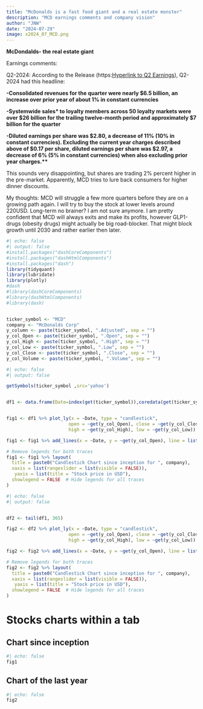 ```yaml
---
title: "McDonalds is a fast food giant and a real estate monster"
description: "MCD earnings comments and company vision"
author: "JNW"
date: "2024-07-29"
image: x2024_07_MCD.png
---
```


**McDondalds- the real estate giant**

Earnings comments:

Q2-2024: According to the Release (https:[Hyperlink to Q2 Earnings](https://corporate.mcdonalds.com/content/dam/sites/corp/nfl/pdf/MCD%20-%20Q2-24%20Earnings%20Release.pdf "Hyperlink to Q2 Earnings")), Q2-2024 had this headline:

**-Consolidated revenues for the quarter were nearly \$6.5 billion, an increase over prior year of about 1% in constant currencies**

**-Systemwide sales\* to loyalty members across 50 loyalty markets were over \$26 billion for the trailing twelve-month period and approximately \$7 billion for the quarter**

**-Diluted earnings per share was \$2.80, a decrease of 11% (10% in constant currencies). Excluding the current year charges described above of \$0.17 per share, diluted earnings per share was \$2.97, a decrease of 6% (5% in constant currencies) when also excluding prior year charges.\*\***

This sounds very disappointing, but shares are trading 2% percent higher in the pre-market. Apparently, MCD tries to lure back consumers for higher dinner discounts.

My thoughts: MCD will struggle a few more quarters before they are on a growing path again. I will try to buy the stock at lower levels around 220USD. Long-term no brainer? I am not sure anymore. I am pretty confident that MCD will always exits and make its profits, however GLP1-drugs (obesity drugs) might actually be big road-blocker. That might block growth until 2030 and rather earlier then later.

```r
#| echo: false
#| output: false
#install.packages("dashCoreComponents")
#install.packages("dashHtmlComponents")
#install.packages("dash")
library(tidyquant)
library(lubridate)
library(plotly)
#dash
#library(dashCoreComponents)
#library(dashHtmlComponents)
#library(dash)


ticker_symbol <- "MCD"
company <- "McDonalds Corp"
y_column <- paste(ticker_symbol, ".Adjusted", sep = "")
y_col_Open <- paste(ticker_symbol, ".Open", sep = "")
y_col_High <- paste(ticker_symbol, ".High", sep = "")
y_col_Low <- paste(ticker_symbol, ".Low", sep = "")
y_col_Close <- paste(ticker_symbol, ".Close", sep = "")
y_col_Volume <- paste(ticker_symbol, ".Volume", sep = "")


```

```r
#| echo: false
#| output: false

getSymbols(ticker_symbol ,src='yahoo')


df1 <- data.frame(Date=index(get(ticker_symbol)),coredata(get(ticker_symbol)))


fig1 <- df1 %>% plot_ly(x = ~Date, type = "candlestick",
                       open = ~get(y_col_Open), close = ~get(y_col_Close),
                       high = ~get(y_col_High), low = ~get(y_col_Low)) 

fig1 <- fig1 %>% add_lines(x = ~Date, y = ~get(y_col_Open), line = list(color = 'black', width = 0.2), inherit = FALSE)

# Remove legends for both traces
fig1 <- fig1 %>% layout(
  title = paste0("Candlestick Chart since inception for ", company),
  xaxis = list(rangeslider = list(visible = FALSE)),
   yaxis = list(title = "Stock price in USD"),
  showlegend = FALSE  # Hide legends for all traces
)


```

```r
#| echo: false
#| output: false


df2 <- tail(df1, 365)

fig2 <- df2 %>% plot_ly(x = ~Date, type = "candlestick",
                       open = ~get(y_col_Open), close = ~get(y_col_Close),
                       high = ~get(y_col_High), low = ~get(y_col_Low)) 

fig2 <- fig2 %>% add_lines(x = ~Date, y = ~get(y_col_Open), line = list(color = 'black', width = 0.2), inherit = FALSE)

# Remove legends for both traces
fig2 <- fig2 %>% layout(
  title = paste0("Candlestick Chart since inception for ", company),
  xaxis = list(rangeslider = list(visible = FALSE)),
   yaxis = list(title = "Stock price in USD"),
  showlegend = FALSE  # Hide legends for all traces
)


```

# Stocks charts within a tab

::: nav-pills
::: panel-tabset
## Chart since inception

```r
#| echo: false
fig1
```

## Chart of the last year

```r
#| echo: false
fig2
```
:::
:::
